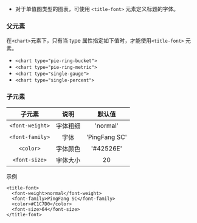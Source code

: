 * 对于单值图类型的图表，可使用 `<title-font>` 元素定义标题的字体。

### 父元素

在`<chart>`元素下，只有当 type 属性指定如下值时，才能使用`<title-font>` 元素。

* `<chart type="pie-ring-bucket">`
*	`<chart type="pie-ring-metric">`
* `<chart type="single-gauge">`
*	`<chart type="single-percent">`

### 子元素

|子元素|说明|默认值|
|:--:|:--:|:--:|
|`<font-weight>`|字体粗细|'normal'|
|`<font-family>`|字体|'PingFang SC'|
|`<color>`|字体颜色|'#42526E'|
|`<font-size>`|字体大小|20|

示例

```
<title-font>
  <font-weight>normal</font-weight>
  <font-family>PingFang SC</font-family>
  <color>#C1C7D0</color>
  <font-size>64</font-size>
</title-font>
```